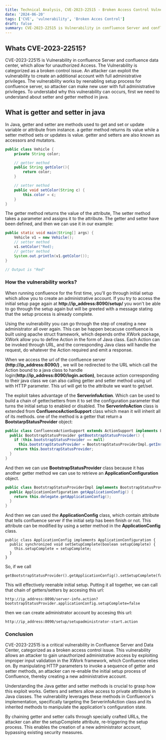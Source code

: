```yaml
---
title: Technical Analysis, CVE-2023-22515 - Broken Access Control Vulnerability
date: '2024-06-20'
tags: ['CVE', 'vulnerability', 'Broken Acces Control']
draft: false
summary: CVE-2023-22515 is Vulnerability in confluence Server and confluence data center, which allow for unauthorized access. Improper input validation issue allowing arbitrary HTTP parameter to be translated into getter/setter sequence via the Xworks2 middleware.
---
```


## Whats CVE-2023-22515?
CVE-2023-22515 is Vulnerability in confluence Server and confluence data center, which allow for
unauthorized Access. The Vulnerability is categorized as a broken control issue. An attacker can exploit the vulnerability to create an additional account with full
administrative privileges. The vulnerability works by reenabling setup process for confluence server, so attacker can
make new user with full administrative privileges. To understabd why this vulnerability can occurs, first we need
to understand about setter and getter method in java.


## What is getter and setter in java
In Java, getter and setter are methods used to get and set or update variable or attribute from instance.
a getter method returns its value while a setter method sets or updates is value. getter and setters
are also known as accessors and mutators.

```java:class.java
public class Vehicle {
    private String color;

    // getter method
    public String getColor(){
        return color;
    }

    // setter method
    public void setColor(String c) {
        this.color = c;
    }
}
```

The getter method returns the value of the attribute, The setter method takes a 
parameter and assigns it to the attribute. The getter and setter have been defined, 
and then we can use it in our example:

```java:main.java
public static void main(String[] args) {
    Vehicle v1 = new Vehicle();
    // setter method
    v1.setColor("Red);
    // getter method
    System.out.println(v1.getColor());
}

// Output is "Red"
```
### How the vulnerability works?
When running confluence for the first time, you'll go through initial setup
which allow you to create an administrative account. If you try to access the initial setup page again at **http://ip_address:8090/setup/**
you won't be able to go through the setup again but will be greeted with a message stating that the setup process is already complete.

Using the vulnerability you can go through the step of creating a new administrator all over again.
This can be happen becacuse confluence is built using apache struct framework, which depends onthe XWork package, XWork allow you to
define Action in the form of Java class. Each Action can be invoked through URL, and the corresponding Java class will handle the request,
do whatever the Action required and emit a response.

When we access the url of the confluence server **(http://ip_address:8090/)** , we will be redirected to the URL which call the Action bound to a java class
to handle login(**http://ip_address:8090/login.action)**, because action corresponding to their java class we can also calling getter and setter method using url
with HTTP parameter. This url will get to the attribute we want to get/set.

The exploit takes advantage of the **ServerinfoAction**. Which can be used to build a chain of getter/setters from it to set the configuration parameter that turns
the initial setup to enabled or disabled. The **ServerinfoAction** class is extended from **ConfluenceActionSupport** class which mean it will inherit all of its methods.
one of the method is a getter that return a **BootstarpStatusProvider** object:

```java:code.java
public class ConfluenceActionSupport extends ActionSupport implements LocaleProvider, WebInterface, MessageHolderAware {
  public BootstrapStatusProvider getBootstrapStatusProvider() {
    if (this.bootstrapStatusProvider == null)
      this.bootstrapStatusProvider = BootstrapStatusProviderImpl.getInstance(); 
    return this.bootstrapStatusProvider;
  }
}
```
And then we can use **BootstrapStatusProvider** class because it has another getter method we can use to retrieve an **ApplicationConfiguration** object.

```java:code.java
public class BootstrapStatusProviderImpl implements BootstrapStatusProvider, BootstrapManagerInternal {
  public ApplicationConfiguration getApplicationConfig() {
    return this.delegate.getApplicationConfig();
  }
}
```
And then we can used the **ApplicationConfig** class, which contain attribute that tells confluence server if the initial setp has been finish or not.
This attribute can be modified by using a setter method in the **ApplicationConfig** class.

```
public class ApplicationConfig implements ApplicationConfiguration {
  public synchronized void setSetupComplete(boolean setupComplete) {
    this.setupComplete = setupComplete;
  }  
}
```
So, if we call 
```
getBootstrapStatusProvider().getApplicationConfig().setSetupComplete(false)
``` 
This will effectively reenable initial setup. Putting it all together, we can call that chain of getters/setters by accesing this url:

```
http://ip_address:8090/server-info.action?bootstrapStatusProvider.applicationConfig.setupComplete=false
```

then we can create administrator account by accesing this url:
```
http://ip_address:8090/setup/setupadministrator-start.action
```

### Conclusion
CVE-2023-22515 is a critical vulnerability in Confluence Server and Data Center, categorized as a broken access control issue. This vulnerability allows an attacker to gain unauthorized administrative access by exploiting improper input validation in the XWork framework, which Confluence relies on. By manipulating HTTP parameters to invoke a sequence of getter and setter methods, an attacker can re-enable the initial setup process of Confluence, thereby creating a new administrative account.

Understanding the Java getter and setter methods is crucial to grasp how this exploit works. Getters and setters allow access to private attributes in Java classes. The vulnerability leverages these methods in Confluence's implementation, specifically targeting the ServerinfoAction class and its inherited methods to manipulate the application's configuration state.

By chaining getter and setter calls through specially crafted URLs, the attacker can alter the setupComplete attribute, re-triggering the setup process. This enables the creation of a new administrator account, bypassing existing security measures.